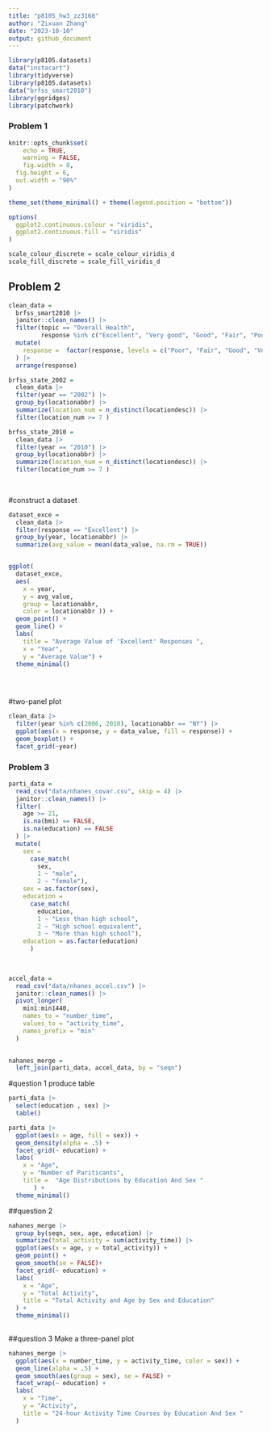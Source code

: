 ```yaml
---
title: "p8105_hw3_zz3168"
author: "Zixuan Zhang"
date: "2023-10-10"
output: github_document
---
```



```r
library(p8105.datasets)
data("instacart")
library(tidyverse)
library(p8105.datasets)
data("brfss_smart2010")
library(ggridges)
library(patchwork)

```

### Problem 1


```r



knitr::opts_chunk$set(
	echo = TRUE,
	warning = FALSE,
	fig.width = 8, 
  fig.height = 6,
  out.width = "90%"
)

theme_set(theme_minimal() + theme(legend.position = "bottom"))

options(
  ggplot2.continuous.colour = "viridis",
  ggplot2.continuous.fill = "viridis"
)

scale_colour_discrete = scale_colour_viridis_d
scale_fill_discrete = scale_fill_viridis_d
```



## Problem 2
```r
clean_data = 
  brfss_smart2010 |> 
  janitor::clean_names() |> 
  filter(topic == "Overall Health", 
         response %in% c("Excellent", "Very good", "Good", "Fair", "Poor")) |> 
  mutate(
    response =  factor(response, levels = c("Poor", "Fair", "Good", "Very good", "Excellent"))
  ) |> 
  arrange(response)

```


```r
brfss_state_2002 = 
  clean_data |> 
  filter(year == "2002") |> 
  group_by(locationabbr) |> 
  summarize(location_num = n_distinct(locationdesc)) |> 
  filter(location_num >= 7 )

brfss_state_2010 = 
  clean_data |> 
  filter(year == "2010") |> 
  group_by(locationabbr) |> 
  summarize(location_num = n_distinct(locationdesc)) |> 
  filter(location_num >= 7 )
  
  
```


#construct a dataset
```r
dataset_exce =
  clean_data |> 
  filter(response == "Excellent") |> 
  group_by(year, locationabbr) |>
  summarize(avg_value = mean(data_value, na.rm = TRUE))


ggplot(
  dataset_exce, 
  aes(
    x = year, 
    y = avg_value, 
    group = locationabbr, 
    color = locationabbr )) +
  geom_point() +
  geom_line() +
  labs(
    title = "Average Value of 'Excellent' Responses ", 
    x = "Year",
    y = "Average Value") +
  theme_minimal()

  
   
```


#two-panel plot 
```r
clean_data |> 
  filter(year %in% c(2006, 2010), locationabbr == "NY") |> 
  ggplot(aes(x = response, y = data_value, fill = response)) +
  geom_boxplot() +
  facet_grid(~year)
```


### Problem 3

```r
parti_data =
  read_csv("data/nhanes_covar.csv", skip = 4) |> 
  janitor::clean_names() |> 
  filter(
    age >= 21,
    is.na(bmi) == FALSE,
    is.na(education) == FALSE
  ) |> 
  mutate(
    sex = 
      case_match(
        sex,
        1 ~ "male",
        2 ~ "female"),
    sex = as.factor(sex),
    education = 
      case_match(
        education, 
        1 ~ "Less than high school",
        2 ~ "High school equivalent",
        3 ~ "More than high school"),
    education = as.factor(education)
      )
        
      

accel_data = 
  read_csv("data/nhanes_accel.csv") |> 
  janitor::clean_names() |> 
  pivot_longer(
    min1:min1440,
    names_to = "number_time",
    values_to = "activity_time",
    names_prefix = "min"
  )
  

nahanes_merge = 
  left_join(parti_data, accel_data, by = "seqn")
```

#question 1 produce table
```r
parti_data |> 
  select(education , sex) |> 
  table()
```

```r
parti_data |> 
  ggplot(aes(x = age, fill = sex)) +
  geom_density(alpha = .5) +
  facet_grid(~ education) +
  labs(
    x = "Age",
    y = "Number of Pariticants",
    title =  "Age Distributions by Education And Sex "
       ) +
  theme_minimal()

```

##question 2 
```r
nahanes_merge |> 
  group_by(seqn, sex, age, education) |> 
  summarize(total_activity = sum(activity_time)) |> 
  ggplot(aes(x = age, y = total_activity)) +
  geom_point() +
  geom_smooth(se = FALSE)+
  facet_grid(~ education) +
  labs(
    x = "Age",
    y = "Total Activity",
    title = "Total Activity and Age by Sex and Education"
  ) +
  theme_minimal()
  
```

##question 3 Make a three-panel plot

```r
nahanes_merge |> 
  ggplot(aes(x = number_time, y = activity_time, color = sex)) +
  geom_line(alpha = .5) +
  geom_smooth(aes(group = sex), se = FALSE) +
  facet_wrap(~ education) +
  labs(
    x = "Time",
    y = "Activity",
    title = "24-hour Activity Time Courses by Education And Sex "
  )
  
  
```

